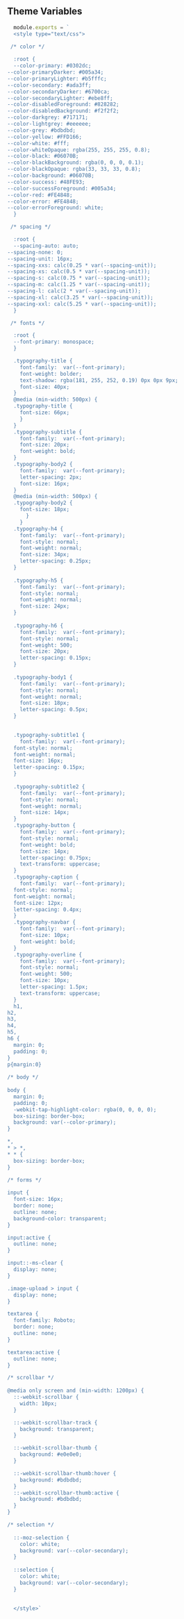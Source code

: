 
<Meta title='Theme|Variables' />

## Theme Variables

```js
  module.exports = `
  <style type="text/css">
  
 /* color */

  :root {
  --color-primary: #0302dc;
--color-primaryDarker: #005a34;
--color-primaryLighter: #b5fffc;
--color-secondary: #ada3ff;
--color-secondaryDarker: #6700ca;
--color-secondaryLighter: #ebe8ff;
--color-disabledForeground: #828282;
--color-disabledBackground: #f2f2f2;
--color-darkgrey: #717171;
--color-lightgrey: #eeeeee;
--color-grey: #bdbdbd;
--color-yellow: #FFD166;
--color-white: #fff;
--color-whiteOpaque: rgba(255, 255, 255, 0.8);
--color-black: #06070B;
--color-blackBackground: rgba(0, 0, 0, 0.1);
--color-blackOpaque: rgba(33, 33, 33, 0.8);
--color-background: #06070B;
--color-success: #48FE93;
--color-successForeground: #005a34;
--color-red: #FE4848;
--color-error: #FE4848;
--color-errorForeground: white;
  }

 /* spacing */

  :root {
  --spacing-auto: auto;
--spacing-none: 0;
--spacing-unit: 16px;
--spacing-xxs: calc(0.25 * var(--spacing-unit));
--spacing-xs: calc(0.5 * var(--spacing-unit));
--spacing-s: calc(0.75 * var(--spacing-unit));
--spacing-m: calc(1.25 * var(--spacing-unit));
--spacing-l: calc(2 * var(--spacing-unit));
--spacing-xl: calc(3.25 * var(--spacing-unit));
--spacing-xxl: calc(5.25 * var(--spacing-unit));
  }

 /* fonts */

  :root {
  --font-primary: monospace;
  }

  .typography-title {
    font-family:  var(--font-primary);
    font-weight: bolder;
    text-shadow: rgba(181, 255, 252, 0.19) 0px 0px 9px;
    font-size: 40px;
  }
  @media (min-width: 500px) {
  .typography-title {
    font-size: 66px;
    }
  }
  .typography-subtitle {
    font-family:  var(--font-primary);
    font-size: 20px;
    font-weight: bold;
  }
  .typography-body2 {
    font-family:  var(--font-primary);
    letter-spacing: 2px;
    font-size: 16px;
  }
  @media (min-width: 500px) {
  .typography-body2 {
    font-size: 18px;
      }
    }
  .typography-h4 {
    font-family:  var(--font-primary);
    font-style: normal;
    font-weight: normal;
    font-size: 34px;
    letter-spacing: 0.25px;
  }
  
  .typography-h5 {
    font-family:  var(--font-primary);
    font-style: normal;
    font-weight: normal;
    font-size: 24px;
  }
  
  .typography-h6 {
    font-family:  var(--font-primary);
    font-style: normal;
    font-weight: 500;
    font-size: 20px;
    letter-spacing: 0.15px;
  }
  
  .typography-body1 {
    font-family:  var(--font-primary);
    font-style: normal;
    font-weight: normal;
    font-size: 18px;
    letter-spacing: 0.5px;
  }  

  
  .typography-subtitle1 {
    font-family:  var(--font-primary);
  font-style: normal;
  font-weight: normal;
  font-size: 16px;
  letter-spacing: 0.15px;
  }
  
  .typography-subtitle2 {
    font-family:  var(--font-primary);
    font-style: normal;
    font-weight: normal;
    font-size: 14px;
  }
  .typography-button {
    font-family:  var(--font-primary);
    font-style: normal;
    font-weight: bold;
    font-size: 14px;
    letter-spacing: 0.75px;
    text-transform: uppercase;
  }
  .typography-caption {
    font-family:  var(--font-primary);
  font-style: normal;
  font-weight: normal;
  font-size: 12px;
  letter-spacing: 0.4px;
  }
  .typography-navbar {
    font-family:  var(--font-primary);
    font-size: 10px;
    font-weight: bold;
  }
  .typography-overline {
    font-family:  var(--font-primary);
    font-style: normal;
    font-weight: 500;
    font-size: 10px;
    letter-spacing: 1.5px;
    text-transform: uppercase;
  }
  h1,
h2,
h3,
h4,
h5,
h6 {
  margin: 0;
  padding: 0;
}
p{margin:0}
  
/* body */
      
body {
  margin: 0;
  padding: 0;
  -webkit-tap-highlight-color: rgba(0, 0, 0, 0);
  box-sizing: border-box;
  background: var(--color-primary);
}

*,
* > *,
* * {
  box-sizing: border-box;
}

/* forms */
      
input {
  font-size: 16px;
  border: none;
  outline: none;
  background-color: transparent;
}

input:active {
  outline: none;
}

input::-ms-clear {
  display: none;
}

.image-upload > input {
  display: none;
}

textarea {
  font-family: Roboto;
  border: none;
  outline: none;
}

textarea:active {
  outline: none;
}

/* scrollbar */
      
@media only screen and (min-width: 1200px) {
  ::-webkit-scrollbar {
    width: 10px;
  }

  ::-webkit-scrollbar-track {
    background: transparent;
  }

  ::-webkit-scrollbar-thumb {
    background: #e0e0e0;
  }

  ::-webkit-scrollbar-thumb:hover {
    background: #bdbdbd;
  }
  ::-webkit-scrollbar-thumb:active {
    background: #bdbdbd;
  }
}

/* selection */
      
  ::-moz-selection {
    color: white;
    background: var(--color-secondary);
  }
  
  ::selection {
    color: white;
    background: var(--color-secondary);
  }

 
  </style>`
```

